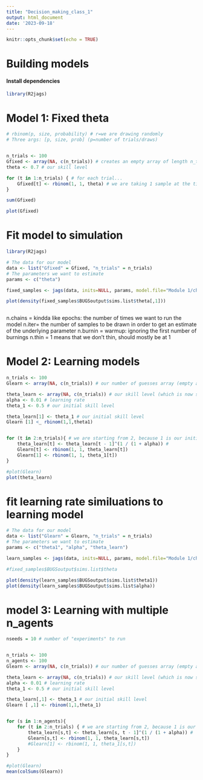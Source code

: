 ```yaml
---
title: "Decision_making_class_1"
output: html_document
date: '2023-09-18'
---
```



```r
knitr::opts_chunk$set(echo = TRUE)
```

# Building models


#### Install dependencies
```r
library(R2jags)
```

# Model 1: Fixed theta
```r
# rbinom(p, size, probability) # r=we are drawing randomly
# Three args: [p, size, prob] (p=number of trials/draws)


n_trials <- 100
Gfixed <- array(NA, c(n_trials)) # creates an empty array of length n_trials (100)
theta <- 0.7 # our skill level

for (t in 1:n_trials) { # for each trial...
    Gfixed[t] <- rbinom(1, 1, theta) # we are taking 1 sample at the time (summing to 100) at .7 probability due to skill level
}

sum(Gfixed)

plot(Gfixed)
```

# Fit model to simulation
```r
library(R2jags)

# The data for our model
data <- list("Gfixed" = Gfixed, "n_trials" = n_trials)
# The parameters we want to estimate
params <- c("theta")

fixed_samples <- jags(data, inits=NULL, params, model.file="Module 1/chick_jags.txt", n.chains=3, n.iter=5000, n.burnin=1000, n.thin=1)

plot(density(fixed_samples$BUGSoutput$sims.list$theta[,1]))
```

```r

```


n.chains = kindda like epochs: the number of times we want to run the model
n.iter= the number of samples to be drawn in order to get an estimate of the underlying parameter
n.burnin = warmup: ignoring the first number of burnings
n.thin = 1 means that we don't thin, should mostly be at 1

# Model 2: Learning models
```r
n_trials <- 100
Glearn <- array(NA, c(n_trials)) # our number of guesses array (empty as of now)

theta_learn <- array(NA, c(n_trials)) # our skill level (which is now subject to change (starting at 0.5)))
alpha <- 0.01 # learning rate
theta_1 <- 0.5 # our initial skill level

theta_learn[1] <- theta_1 # our initial skill level
Glearn [1] <_ rbinom(1,1,theta1)


for (t in 2:n_trials){ # we are starting from 2, because 1 is our initial level (0.5)
    theta_learn[t] <- theta_learn[t - 1]^(1 / (1 + alpha)) # 
    Glearn[t] <- rbinom(1, 1, theta_learn[t])
    Glearn[1] <- rbinom(1, 1, theta_1[t])
}

#plot(Glearn)
plot(theta_learn)
```

# fit learning rate similuations to learning model
```r
# The data for our model
data <- list("Glearn" = Glearn, "n_trials" = n_trials)
# The parameters we want to estimate
params <- c("theta1", "alpha", "theta_learn") 

learn_samples <- jags(data, inits=NULL, params, model.file="Module 1/chick_learn_jags.txt", n.chains=3, n.iter=5000, n.burnin=1000, n.thin=1)

#fixed_samples$BUGSoutput$sims.list$theta

plot(density(learn_samples$BUGSoutput$sims.list$theta1))
plot(density(learn_samples$BUGSoutput$sims.list$alpha))
```

# model 3: Learning with multiple n_agents
```r
nseeds = 10 # number of "experiments" to run


n_trials <- 100
n_agents <- 100
Glearn <- array(NA, c(n_trials)) # our number of guesses array (empty as of now)

theta_learn <- array(NA, c(n_trials)) # our skill level (which is now subject to change (starting at 0.5)))
alpha <- 0.01 # learning rate
theta_1 <- 0.5 # our initial skill level

theta_learn[,1] <- theta_1 # our initial skill level
Glearn [ ,1] <- rbinom(1,1,theta_1)


for (s in 1:n_agents){
    for (t in 2:n_trials) { # we are starting from 2, because 1 is our initial level (0.5)
        theta_learn[s,t] <- theta_learn[s, t - 1]^(1 / (1 + alpha)) # 
        Glearn[s,t] <- rbinom(1, 1, theta_learn[s,t])
        #Glearn[1] <- rbinom(1, 1, theta_1[s,t])
    }
}

#plot(Glearn)
mean(colSums(Glearn))
```